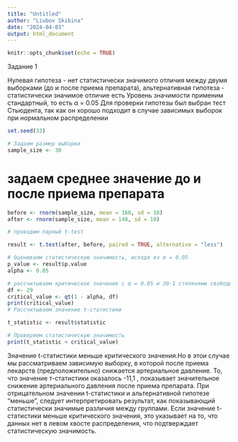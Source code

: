 ---
title: "Untitled"
author: "Liubov Skibina"
date: "2024-04-03"
output: html_document
---

```{r setup, include=FALSE}
knitr::opts_chunk$set(echo = TRUE)
```

Задание 1

Нулевая гипотеза - нет статистически значимого отличия между двумя выборками (до и после приема препарата),
альтернативная гипотеза - статистически значимое отличие есть
Уровень значимости применим стандартный, то есть α = 0.05
Для проверки гипотезы был выбран тест Стьюдента, так как он хорошо подходит в случае зависимых выборок при нормальном распределении 
```{r}
set.seed(33)

# Задаем размер выборки
sample_size <- 30
```
# задаем среднее значение до и после приема препарата
```{r}
before <- rnorm(sample_size, mean = 160, sd = 10) 
after <- rnorm(sample_size, mean = 140, sd = 10)
```
```{r}
# проводим парный t-test

result <- t.test(after, before, paired = TRUE, alternative = "less")

# Оцениваем статистическую значимость, исходя из α = 0.05
p_value <- result$p.value
alpha <- 0.05

# рассчитываем критическое значение с α = 0.05 и 30-1 степенями свободы
df <- 29
critical_value <- qt(1 - alpha, df)
print(critical_value)
# Рассчитываем значение t-статистики

t_statistic <- result$statistic

# Проверяем статистическую значимость
print(t_statistic < critical_value)
```
Значение t-статистики меньше критического значения.Но в этои случае мы рассматриваем зависимую выборку, в которой после приема лекарств (предположительно) снижается артериальное давление. То, что значение т-статистики оказалось -11,1 , показывает значительное снижение артериального давления после приема препарата. При отрицательном значении t-статистики и альтернативной гипотезе "меньше", следует интерпретировать результат, как показывающий статистически значимые различия между группами. Если значение t-статистики меньше критического значения, это указывает на то, что данных нет в левом хвосте распределения, что подтверждает статистическую значимость.



